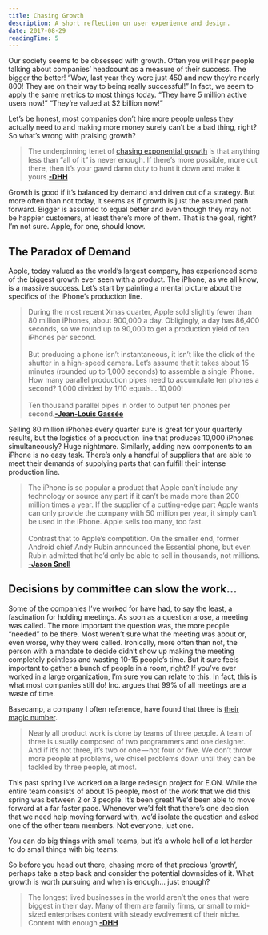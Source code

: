 ```yaml
---
title: Chasing Growth
description: A short reflection on user experience and design.
date: 2017-08-29
readingTime: 5
---
```


Our society seems to be obsessed with growth. Often you will hear people talking about companies’ headcount as a measure of their success. The bigger the better! “Wow, last year they were just 450 and now they’re nearly 800! They are on their way to being really successful!” In fact, we seem to apply the same metrics to most things today. “They have 5 million active users now!” “They’re valued at $2 billion now!”

Let’s be honest, most companies don’t hire more people unless they actually need to and making more money surely can’t be a bad thing, right? So what’s wrong with praising growth?

>The underpinning tenet of <a href="https://m.signalvnoise.com/exponential-growth-devours-and-corrupts-c5562fbf131">chasing exponential growth</a> is that anything less than “all of it” is never enough. If there’s more possible, more out there, then it’s your gawd damn duty to hunt it down and make it yours.**<a href="https://m.signalvnoise.com/enough-1d48019c7335">-DHH</a>**

Growth is good if it’s balanced by demand and driven out of a strategy. But more often than not today, it seems as if growth is just the assumed path forward. Bigger is assumed to equal better and even though they may not be happier customers, at least there’s more of them. That is the goal, right? I’m not sure. Apple, for one, should know.


## The Paradox of Demand
Apple, today valued as the world’s largest company, has experienced some of the biggest growth ever seen with a product. The iPhone, as we all know, is a massive success. Let’s start by painting a mental picture about the specifics of the iPhone’s production line.

>During the most recent Xmas quarter, Apple sold slightly fewer than 80 million iPhones, about 900,000 a day. Obligingly, a day has 86,400 seconds, so we round up to 90,000 to get a production yield of ten iPhones per second.<br /><br />But producing a phone isn’t instantaneous, it isn’t like the click of the shutter in a high-speed camera. Let’s assume that it takes about 15 minutes (rounded up to 1,000 seconds) to assemble a single iPhone. How many parallel production pipes need to accumulate ten phones a second? 1,000 divided by 1/10 equals… 10,000!<br /><br />Ten thousand parallel pipes in order to output ten phones per second.**<a href="https://mondaynote.com/apple-culture-after-ten-years-of-iphone-dbc65f4438aa">-Jean-Louis Gassée</a>**

Selling 80 million iPhones every quarter sure is great for your quarterly results, but the logistics of a production line that produces 10,000 iPhones simultaneously? Huge nightmare.
Similarly, adding new components to an iPhone is no easy task. There’s only a handful of suppliers that are able to meet their demands of supplying parts that can fulfill their intense production line.

>The iPhone is so popular a product that Apple can’t include any technology or source any part if it can’t be made more than 200 million times a year. If the supplier of a cutting-edge part Apple wants can only provide the company with 50 million per year, it simply can’t be used in the iPhone. Apple sells too many, too fast.<br /><br />Contrast that to Apple’s competition. On the smaller end, former Android chief Andy Rubin announced the Essential phone, but even Rubin admitted that he’d only be able to sell in thousands, not millions. **<a href="http://www.macworld.com/article/3207552/iphone-ipad/apples-risky-balancing-act-with-the-next-iphone.html">-Jason Snell</a>**

## Decisions by committee can slow the work…
Some of the companies I’ve worked for have had, to say the least, a fascination for holding meetings. As soon as a question arose, a meeting was called. The more important the question was, the more people “needed” to be there. Most weren’t sure what the meeting was about or, even worse, why they were called. Ironically, more often than not, the person with a mandate to decide didn’t show up making the meeting completely pointless and wasting 10-15 people’s time. But it sure feels important to gather a bunch of people in a room, right?
If you’ve ever worked in a large organization, I’m sure you can relate to this. In fact, this is what most companies still do! Inc. argues that 99% of all meetings are a waste of time.

Basecamp, a company I often reference, have found that three is <a href="https://m.signalvnoise.com/threes-company-df77db78d1af">their magic number</a>.

>Nearly all product work is done by teams of three people. A team of three is usually composed of two programmers and one designer. And if it’s not three, it’s two or one — not four or five. We don’t throw more people at problems, we chisel problems down until they can be tackled by three people, at most.

This past spring I’ve worked on a large redesign project for E.ON. While the entire team consists of about 15 people, most of the work that we did this spring was between 2 or 3 people. It’s been great! We’d been able to move forward at a far faster pace. Whenever we’d felt that there’s one decision that we need help moving forward with, we’d isolate the question and asked one of the other team members. Not everyone, just one.

You can do big things with small teams, but it’s a whole hell of a lot harder to do small things with big teams.

So before you head out there, chasing more of that precious ‘growth’, perhaps take a step back and consider the potential downsides of it. What growth is worth pursuing and when is enough… just enough?

>The longest lived businesses in the world aren’t the ones that were biggest in their day. Many of them are family firms, or small to mid-sized enterprises content with steady evolvement of their niche. Content with enough.**<a href="https://m.signalvnoise.com/enough-1d48019c7335">-DHH</a>**